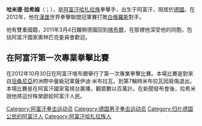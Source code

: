 {{unreferenced|time=2015-01-14T06:02:43+00:00}}
'''哈米德·拉希姆'''（{{lang-fa|حمید رحیمی}}；{{bd|1983年|9月12日}}），是[[阿富汗|阿富汗]][[哈扎拉族|哈扎拉族]]拳擊手，出生于阿富汗，現居於[[德國|德國]]。在2012年，他在[[漢堡|漢堡]]世界拳擊聯盟冠軍賽打敗[[白俄羅斯|白俄羅斯]]對手。

他有雙重國籍，2011年3月4日離開德國回到[[喀布爾|喀布爾]]，在那裡他深受他的同胞，包括阿富汗國家奧林匹克委員會歡迎。

==在阿富汗第一次專業拳擊比賽==
在2012年10月30日在阿富汗喀布爾舉行了第一次專業拳擊比賽。本場比賽是對來自[[坦桑尼亞|坦桑尼亞]]的洲際中量級冠軍薩伊迪·米布拉瓦，到第7輪時米布拉瓦因肩傷退出。本場比賽是在阿富汗國家電視台廣播，觀眾數以百萬計。在新聞發布會後，拉希米說他將這份殊榮獻給阿富汗人民。

{{DEFAULTSORT: Rahimi, Hamid}}
[[Category:阿富汗拳击运动员|Category:阿富汗拳击运动员]]
[[Category:德国男子拳击运动员|Category:德国男子拳击运动员]]
[[Category:归化德国公民的阿富汗人|Category:归化德国公民的阿富汗人]]
[[Category:阿富汗哈扎拉族人|Category:阿富汗哈扎拉族人]]